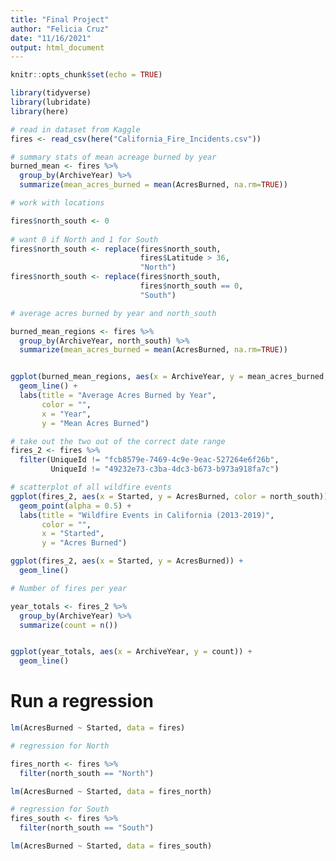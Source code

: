 ```yaml
---
title: "Final Project"
author: "Felicia Cruz"
date: "11/16/2021"
output: html_document
---
```


```r
knitr::opts_chunk$set(echo = TRUE)
```

```r
library(tidyverse)
library(lubridate)
library(here)
```

```r
# read in dataset from Kaggle 
fires <- read_csv(here("California_Fire_Incidents.csv"))
```

```r
# summary stats of mean acreage burned by year 
burned_mean <- fires %>% 
  group_by(ArchiveYear) %>% 
  summarize(mean_acres_burned = mean(AcresBurned, na.rm=TRUE))
```

```r
# work with locations

fires$north_south <- 0
 
# want 0 if North and 1 for South 
fires$north_south <- replace(fires$north_south,
                             fires$Latitude > 36,
                             "North")
fires$north_south <- replace(fires$north_south,
                             fires$north_south == 0,
                             "South")
```

```r
# average acres burned by year and north_south

burned_mean_regions <- fires %>% 
  group_by(ArchiveYear, north_south) %>% 
  summarize(mean_acres_burned = mean(AcresBurned, na.rm=TRUE))


ggplot(burned_mean_regions, aes(x = ArchiveYear, y = mean_acres_burned, color = north_south)) +
  geom_line() +
  labs(title = "Average Acres Burned by Year",
       color = "",
       x = "Year",
       y = "Mean Acres Burned")
```

```r
# take out the two out of the correct date range 
fires_2 <- fires %>% 
  filter(UniqueId != "fcb8579e-7469-4c9e-9eac-527264e6f26b",
         UniqueId != "49232e73-c3ba-4dc3-b673-b973a918fa7c")

# scatterplot of all wildfire events 
ggplot(fires_2, aes(x = Started, y = AcresBurned, color = north_south)) +
  geom_point(alpha = 0.5) +
  labs(title = "Wildfire Events in California (2013-2019)",
       color = "",
       x = "Started",
       y = "Acres Burned")
```

```r
ggplot(fires_2, aes(x = Started, y = AcresBurned)) +
  geom_line()


```
```r
# Number of fires per year 

year_totals <- fires_2 %>% 
  group_by(ArchiveYear) %>% 
  summarize(count = n())


ggplot(year_totals, aes(x = ArchiveYear, y = count)) +
  geom_line()
```



# Run a regression 

```r
lm(AcresBurned ~ Started, data = fires)

```

```r
# regression for North 

fires_north <- fires %>% 
  filter(north_south == "North")

lm(AcresBurned ~ Started, data = fires_north)
```

```r
# regression for South
fires_south <- fires %>% 
  filter(north_south == "South")

lm(AcresBurned ~ Started, data = fires_south)
```

